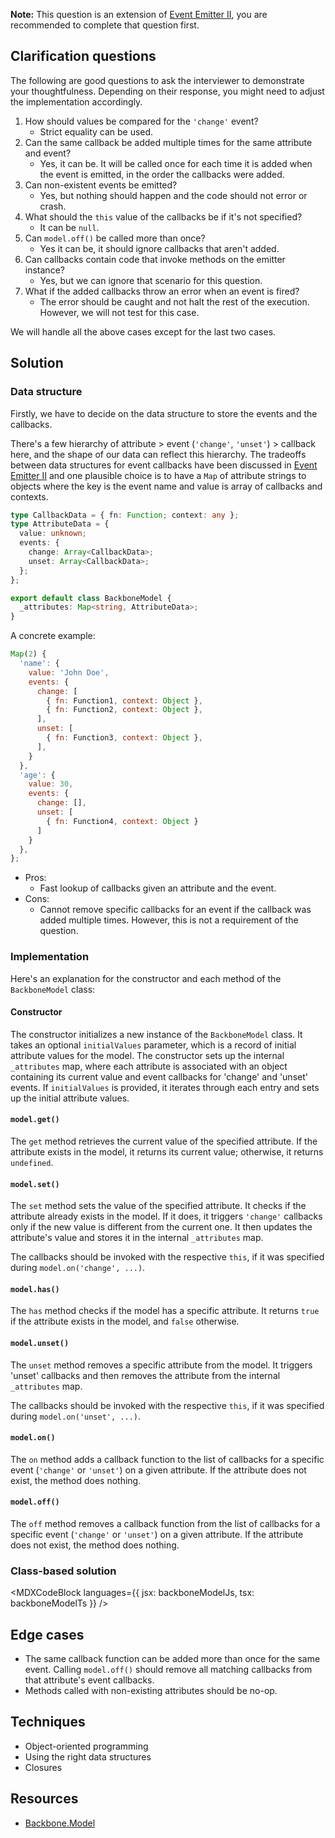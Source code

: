 

**Note:** This question is an extension of [Event Emitter II](/questions/javascript/event-emitter-ii), you are recommended to complete that question first.

## Clarification questions

The following are good questions to ask the interviewer to demonstrate your thoughtfulness. Depending on their response, you might need to adjust the implementation accordingly.

1. How should values be compared for the `'change'` event?
   - Strict equality can be used.
1. Can the same callback be added multiple times for the same attribute and event?
   - Yes, it can be. It will be called once for each time it is added when the event is emitted, in the order the callbacks were added.
1. Can non-existent events be emitted?
   - Yes, but nothing should happen and the code should not error or crash.
1. What should the `this` value of the callbacks be if it's not specified?
   - It can be `null`.
1. Can `model.off()` be called more than once?
   - Yes it can be, it should ignore callbacks that aren't added.
1. Can callbacks contain code that invoke methods on the emitter instance?
   - Yes, but we can ignore that scenario for this question.
1. What if the added callbacks throw an error when an event is fired?
   - The error should be caught and not halt the rest of the execution. However, we will not test for this case.

We will handle all the above cases except for the last two cases.

## Solution

### Data structure

Firstly, we have to decide on the data structure to store the events and the callbacks.

There's a few hierarchy of attribute > event (`'change'`, `'unset'`) > callback here, and the shape of our data can reflect this hierarchy. The tradeoffs between data structures for event callbacks have been discussed in [Event Emitter II](/questions/javascript/event-emitter-ii) and one plausible choice is to have a `Map` of attribute strings to objects where the key is the event name and value is array of callbacks and contexts.

```ts
type CallbackData = { fn: Function; context: any };
type AttributeData = {
  value: unknown;
  events: {
    change: Array<CallbackData>;
    unset: Array<CallbackData>;
  };
};

export default class BackboneModel {
  _attributes: Map<string, AttributeData>;
}
```

A concrete example:

```js
Map(2) {
  'name': {
    value: 'John Doe',
    events: {
      change: [
        { fn: Function1, context: Object },
        { fn: Function2, context: Object },
      ],
      unset: [
        { fn: Function3, context: Object },
      ],
    }
  },
  'age': {
    value: 30,
    events: {
      change: [],
      unset: [
        { fn: Function4, context: Object }
      ]
    }
  },
};
```

- Pros:
  - Fast lookup of callbacks given an attribute and the event.
- Cons:
  - Cannot remove specific callbacks for an event if the callback was added multiple times. However, this is not a requirement of the question.

### Implementation

Here's an explanation for the constructor and each method of the `BackboneModel` class:

#### Constructor

The constructor initializes a new instance of the `BackboneModel` class. It takes an optional `initialValues` parameter, which is a record of initial attribute values for the model. The constructor sets up the internal `_attributes` map, where each attribute is associated with an object containing its current value and event callbacks for 'change' and 'unset' events. If `initialValues` is provided, it iterates through each entry and sets up the initial attribute values.

#### `model.get()`

The `get` method retrieves the current value of the specified attribute. If the attribute exists in the model, it returns its current value; otherwise, it returns `undefined`.

#### `model.set()`

The `set` method sets the value of the specified attribute. It checks if the attribute already exists in the model. If it does, it triggers `'change'` callbacks only if the new value is different from the current one. It then updates the attribute's value and stores it in the internal `_attributes` map.

The callbacks should be invoked with the respective `this`, if it was specified during `model.on('change', ...)`.

#### `model.has()`

The `has` method checks if the model has a specific attribute. It returns `true` if the attribute exists in the model, and `false` otherwise.

#### `model.unset()`

The `unset` method removes a specific attribute from the model. It triggers 'unset' callbacks and then removes the attribute from the internal `_attributes` map.

The callbacks should be invoked with the respective `this`, if it was specified during `model.on('unset', ...)`.

#### `model.on()`

The `on` method adds a callback function to the list of callbacks for a specific event (`'change'` or `'unset'`) on a given attribute. If the attribute does not exist, the method does nothing.

#### `model.off()`

The `off` method removes a callback function from the list of callbacks for a specific event (`'change'` or `'unset'`) on a given attribute. If the attribute does not exist, the method does nothing.

### Class-based solution

<MDXCodeBlock languages={{ jsx: backboneModelJs, tsx: backboneModelTs }} />

## Edge cases

- The same callback function can be added more than once for the same event. Calling `model.off()` should remove all matching callbacks from that attribute's event callbacks.
- Methods called with non-existing attributes should be no-op.

## Techniques

- Object-oriented programming
- Using the right data structures
- Closures

## Resources

- [Backbone.Model](https://backbonejs.org/#Model)
